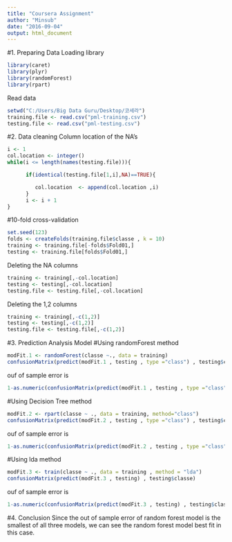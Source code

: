 ---
title: "Coursera Assignment"
author: "Minsub"
date: "2016-09-04"
output: html_document
---

#1. Preparing Data
Loading library
```{r}
library(caret)
library(plyr)
library(randomForest)
library(rpart)
```
Read data
```{r}
setwd("C:/Users/Big Data Guru/Desktop/코세라")
training.file <- read.csv("pml-training.csv")
testing.file <- read.csv("pml-testing.csv")
```
#2. Data cleaning
Column location of the NA's 
```{r}
i <- 1
col.location <- integer()
while(i <= length(names(testing.file))){

      if(identical(testing.file[1,i],NA)==TRUE){

         col.location  <- append(col.location ,i)
      }
      i <- i + 1
}
```
#10-fold cross-validation
```{r}
set.seed(123)
folds <- createFolds(training.file$classe , k = 10)
training <- training.file[-folds$Fold01,]
testing <- training.file[folds$Fold01,]
```
Deleting the NA columns 
```{r}
training <- training[,-col.location]
testing <- testing[,-col.location]
testing.file <- testing.file[,-col.location]
```
Deleting the 1,2 columns 
```{r}
training <- training[,-c(1,2)]
testing <- testing[,-c(1,2)]
testing.file <- testing.file[,-c(1,2)]
```
#3. Prediction Analysis Model
#Using randomForest method
```{r}
modFit.1 <- randomForest(classe ~., data = training)
confusionMatrix(predict(modFit.1 , testing , type ="class") , testing$classe)
```
ouf of sample error is
```{r}
1-as.numeric(confusionMatrix(predict(modFit.1 , testing , type ="class") , testing$classe)$overall['Accuracy'])
```
#Using Decision Tree method
```{r}
modFit.2 <- rpart(classe ~ ., data = training, method="class")
confusionMatrix(predict(modFit.2 , testing , type ="class") , testing$classe)
```
ouf of sample error is
```{r}
1-as.numeric(confusionMatrix(predict(modFit.2 , testing , type ="class") , testing$classe)$overall['Accuracy'])
```
#Using lda method
```{r}
modFit.3 <- train(classe ~ ., data = training , method = "lda")
confusionMatrix(predict(modFit.3 , testing) , testing$classe)
```
ouf of sample error is
```{r}
1-as.numeric(confusionMatrix(predict(modFit.3 , testing) , testing$classe)$overall['Accuracy'])
```
#4. Conclusion 
Since the out of sample error of random forest model is the smallest of all three models, we can see the 
random forest model best fit in this case.